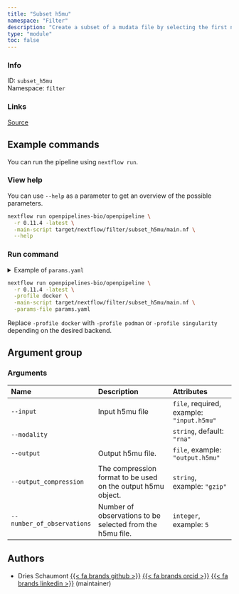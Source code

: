```yaml
---
title: "Subset h5mu"
namespace: "Filter"
description: "Create a subset of a mudata file by selecting the first number of observations"
type: "module"
toc: false
---
```


::: {.column-margin}

### Info

ID: `subset_h5mu`  
Namespace: `filter`

### Links
[Source](https://github.com/openpipelines-bio/openpipeline/blob/0.11.4/./src/filter/subset_h5mu){.btn-action .btn-sm .btn-info .btn role="button"}

:::



## Example commands

You can run the pipeline using `nextflow run`.

### View help

You can use `--help` as a parameter to get an overview of the possible parameters.

```bash
nextflow run openpipelines-bio/openpipeline \
  -r 0.11.4 -latest \
  -main-script target/nextflow/filter/subset_h5mu/main.nf \
  --help
```

### Run command

<details>
<summary>Example of `params.yaml`</summary>
```yaml
# Arguments
input: # please fill in - example: "input.h5mu"
modality: "rna"
# output: "$id.$key.output.h5mu"
# output_compression: "gzip"
# number_of_observations: 5

# Nextflow input-output arguments
publish_dir: # please fill in - example: "output/"
# param_list: "my_params.yaml"
```
</details>

```bash
nextflow run openpipelines-bio/openpipeline \
  -r 0.11.4 -latest \
  -profile docker \
  -main-script target/nextflow/filter/subset_h5mu/main.nf \
  -params-file params.yaml
```

:::{.callout-note}
Replace `-profile docker` with `-profile podman` or `-profile singularity` depending on the desired backend.
:::

## Argument group

### Arguments

|Name                       |Description                                                  |Attributes                                |
|:--------------------------|:------------------------------------------------------------|:-----------------------------------------|
|`--input`                  |Input h5mu file                                              |`file`, required, example: `"input.h5mu"` |
|`--modality`               |                                                             |`string`, default: `"rna"`                |
|`--output`                 |Output h5mu file.                                            |`file`, example: `"output.h5mu"`          |
|`--output_compression`     |The compression format to be used on the output h5mu object. |`string`, example: `"gzip"`               |
|`--number_of_observations` |Number of observations to be selected from the h5mu file.    |`integer`, example: `5`                   |

## Authors


  * Dries Schaumont [{{< fa brands github >}}](https://github.com/DriesSchaumont) [{{< fa brands orcid >}}](https://orcid.org/0000-0002-4389-0440) [{{< fa brands linkedin >}}](https://linkedin.com/in/dries-schaumont) (maintainer)
